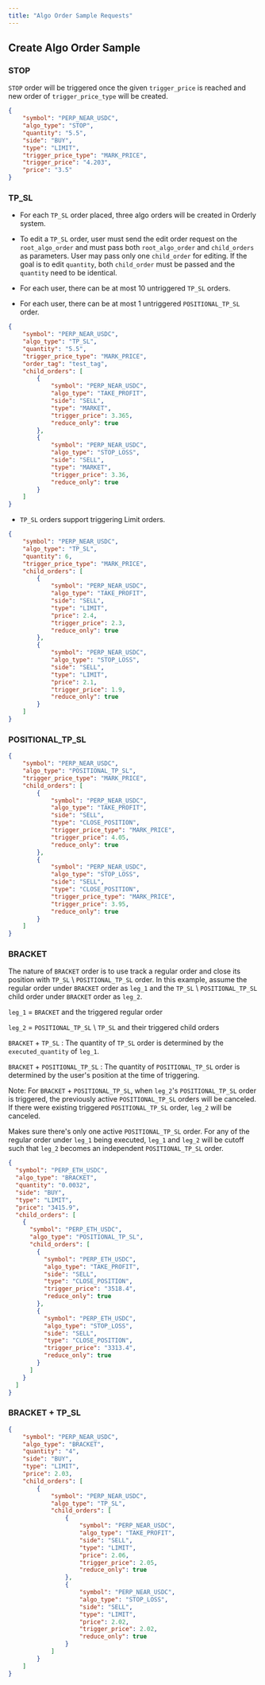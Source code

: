 ```yaml
---
title: "Algo Order Sample Requests"
---
```


## Create Algo Order Sample


### STOP
`STOP` order will be triggered once the given `trigger_price` is reached and new order of `trigger_price_type` will be created.
```json
{
    "symbol": "PERP_NEAR_USDC", 
    "algo_type": "STOP", 
    "quantity": "5.5", 
    "side": "BUY", 
    "type": "LIMIT", 
    "trigger_price_type": "MARK_PRICE", 
    "trigger_price": "4.203", 
    "price": "3.5"
}
```

### TP_SL
- For each `TP_SL` order placed, three algo orders will be created in Orderly system.

- To edit a `TP_SL` order, user must send the edit order request on the `root_algo_order` and must pass both `root_algo_order` and `child_orders` as parameters. User may pass only one `child_order` for editing. If the goal is to edit `quantity`, both `child_order` must be passed and the `quantity` need to be identical.

- For each user, there can be at most 10 untriggered `TP_SL` orders.

- For each user, there can be at most 1 untriggered `POSITIONAL_TP_SL` order.

```json
{
    "symbol": "PERP_NEAR_USDC",
    "algo_type": "TP_SL",
    "quantity": "5.5",
    "trigger_price_type": "MARK_PRICE",
    "order_tag": "test_tag",
    "child_orders": [
        {
            "symbol": "PERP_NEAR_USDC",
            "algo_type": "TAKE_PROFIT",
            "side": "SELL",
            "type": "MARKET",
            "trigger_price": 3.365,
            "reduce_only": true
        },
        {
            "symbol": "PERP_NEAR_USDC",
            "algo_type": "STOP_LOSS",
            "side": "SELL",
            "type": "MARKET",
            "trigger_price": 3.36,
            "reduce_only": true
        }
    ]
}
```

- `TP_SL` orders support triggering Limit orders.

```json
{
    "symbol": "PERP_NEAR_USDC",
    "algo_type": "TP_SL",
    "quantity": 6,
    "trigger_price_type": "MARK_PRICE",
    "child_orders": [
        {
            "symbol": "PERP_NEAR_USDC",
            "algo_type": "TAKE_PROFIT",
            "side": "SELL",
            "type": "LIMIT",
            "price": 2.4,
            "trigger_price": 2.3,
            "reduce_only": true
        },
        {
            "symbol": "PERP_NEAR_USDC",
            "algo_type": "STOP_LOSS",
            "side": "SELL",
            "type": "LIMIT",
            "price": 2.1,
            "trigger_price": 1.9,
            "reduce_only": true
        }
    ]
}
```

### POSITIONAL_TP_SL
```json
{
    "symbol": "PERP_NEAR_USDC", 
    "algo_type": "POSITIONAL_TP_SL", 
    "trigger_price_type": "MARK_PRICE", 
    "child_orders": [
        {
            "symbol": "PERP_NEAR_USDC", 
            "algo_type": "TAKE_PROFIT", 
            "side": "SELL", 
            "type": "CLOSE_POSITION", 
            "trigger_price_type": "MARK_PRICE", 
            "trigger_price": 4.05, 
            "reduce_only": true
        }, 
        {
            "symbol": "PERP_NEAR_USDC", 
            "algo_type": "STOP_LOSS", 
            "side": "SELL", 
            "type": "CLOSE_POSITION", 
            "trigger_price_type": "MARK_PRICE", 
            "trigger_price": 3.95, 
            "reduce_only": true
        }
    ]
}
```

### BRACKET
The nature of `BRACKET` order is to use track a regular order and close its position with `TP_SL` \ `POSITIONAL_TP_SL` order. In this example, assume the regular order under `BRACKET` order as `leg_1` and the `TP_SL` \ `POSITIONAL_TP_SL` child order under `BRACKET` order as `leg_2`.

`leg_1` \= `BRACKET` and the triggered regular order

`leg_2` \= `POSITIONAL_TP_SL` \ `TP_SL` and their triggered child orders

`BRACKET` + `TP_SL` : The quantity of `TP_SL` order is determined by the `executed_quantity` of `leg_1`.

`BRACKET` + `POSITIONAL_TP_SL` : The quantity of `POSITIONAL_TP_SL` order is determined by the user's position at the time of triggering. 

Note: For `BRACKET` + `POSITIONAL_TP_SL`, when `leg_2`'s `POSITIONAL_TP_SL` order is triggered, the previously active `POSITIONAL_TP_SL` orders will be canceled. If there were existing triggered `POSITIONAL_TP_SL` order, `leg_2` will be canceled. 

Makes sure there's only one active `POSITIONAL_TP_SL` order. For any of the regular order under `leg_1` being executed, `leg_1` and `leg_2` will be cutoff such that `leg_2` becomes an independent `POSITIONAL_TP_SL` order. 

```json
{
  "symbol": "PERP_ETH_USDC",
  "algo_type": "BRACKET",
  "quantity": "0.0032",
  "side": "BUY",
  "type": "LIMIT",
  "price": "3415.9",
  "child_orders": [
    {
      "symbol": "PERP_ETH_USDC",
      "algo_type": "POSITIONAL_TP_SL",
      "child_orders": [
        {
          "symbol": "PERP_ETH_USDC",
          "algo_type": "TAKE_PROFIT",
          "side": "SELL",
          "type": "CLOSE_POSITION",
          "trigger_price": "3518.4",
          "reduce_only": true
        },
        {
          "symbol": "PERP_ETH_USDC",
          "algo_type": "STOP_LOSS",
          "side": "SELL",
          "type": "CLOSE_POSITION",
          "trigger_price": "3313.4",
          "reduce_only": true
        }
      ]
    }
  ]
}
```

### BRACKET + TP_SL
```json
{
    "symbol": "PERP_NEAR_USDC",
    "algo_type": "BRACKET",
    "quantity": "4",
    "side": "BUY",
    "type": "LIMIT",
    "price": 2.03,
    "child_orders": [
        {
            "symbol": "PERP_NEAR_USDC",
            "algo_type": "TP_SL",
            "child_orders": [
                {
                    "symbol": "PERP_NEAR_USDC",
                    "algo_type": "TAKE_PROFIT",
                    "side": "SELL",
                    "type": "LIMIT",
                    "price": 2.06,
                    "trigger_price": 2.05,
                    "reduce_only": true
                },
                {
                    "symbol": "PERP_NEAR_USDC",
                    "algo_type": "STOP_LOSS",
                    "side": "SELL",
                    "type": "LIMIT",
                    "price": 2.02,
                    "trigger_price": 2.02,
                    "reduce_only": true
                }
            ]
        }
    ]
}
```
